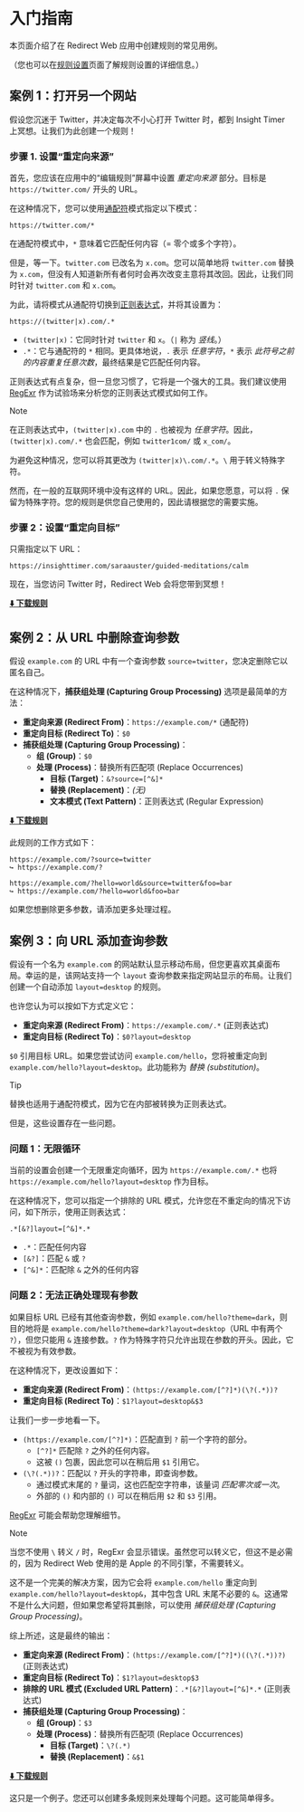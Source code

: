 # 入门指南

本页面介绍了在 Redirect Web 应用中创建规则的常见用例。

（您也可以在[规则设置](./rule-settings)页面了解规则设置的详细信息。）

## 案例 1：打开另一个网站

假设您沉迷于 Twitter，并决定每次不小心打开 Twitter 时，都到 Insight Timer 上冥想。让我们为此创建一个规则！

### 步骤 1. 设置“重定向来源”

首先，您应该在应用中的“编辑规则”屏幕中设置 *重定向来源* 部分。目标是 `https://twitter.com/` 开头的 URL。

在这种情况下，您可以使用[通配符](rule-settings#url-pattern-wildcard)模式指定以下模式：

```
https://twitter.com/*
```

在通配符模式中，`*` 意味着它匹配任何内容（= 零个或多个字符）。

但是，等一下。`twitter.com` 已改名为 `x.com`。您可以简单地将 `twitter.com` 替换为 `x.com`，但没有人知道新所有者何时会再次改变主意将其改回。因此，让我们同时针对 `twitter.com` 和 `x.com`。

为此，请将模式从通配符切换到[正则表达式](rule-settings#url-pattern-regular-expression)，并将其设置为：

```
https://(twitter|x).com/.*
```

* `(twitter|x)`：它同时针对 `twitter` 和 `x`。（`|` 称为 *竖线*。）
* `.*`：它与通配符的 `*` 相同。更具体地说，`.` 表示 *任意字符*，`*` 表示 *此符号之前的内容重复任意次数*，最终结果是它匹配任何内容。

正则表达式有点复杂，但一旦您习惯了，它将是一个强大的工具。我们建议使用 [RegExr](https://regexr.com) 作为试验场来分析您的正则表达式模式如何工作。

> [!NOTE]
> 在正则表达式中，`(twitter|x).com` 中的 `.` 也被视为 *任意字符*。因此，`(twitter|x).com/.*` 也会匹配，例如 `twitter1com/` 或 `x_com/`。
>
> 为避免这种情况，您可以将其更改为 `(twitter|x)\.com/.*`。`\` 用于转义特殊字符。
>
> 然而，在一般的互联网环境中没有这样的 URL。因此，如果您愿意，可以将 `.` 保留为特殊字符。您的规则是供您自己使用的，因此请根据您的需要实施。

### 步骤 2：设置“重定向目标”

只需指定以下 URL：

```
https://insighttimer.com/saraauster/guided-meditations/calm
```

现在，当您访问 Twitter 时，Redirect Web 会将您带到冥想！

**[⬇️ 下载规则](/rules/reduce-twitter-addiction.redirectweb)**

## 案例 2：从 URL 中删除查询参数

假设 `example.com` 的 URL 中有一个查询参数 `source=twitter`，您决定删除它以匿名自己。

在这种情况下，**捕获组处理 (Capturing Group Processing)** 选项是最简单的方法：

* **重定向来源 (Redirect From)**：`https://example.com/*` (通配符)
* **重定向目标 (Redirect To)**：`$0`
* **捕获组处理 (Capturing Group Processing)**：
    * **组 (Group)**：`$0`
    * **处理 (Process)**：替换所有匹配项 (Replace Occurrences)
        * **目标 (Target)**：`&?source=[^&]*`
        * **替换 (Replacement)**：*(无)*
        * **文本模式 (Text Pattern)**：正则表达式 (Regular Expression)

**[⬇️ 下载规则](/rules/remove-parameters.redirectweb)**

此规则的工作方式如下：

```
https://example.com/?source=twitter
↪ https://example.com/?

https://example.com/?hello=world&source=twitter&foo=bar
↪ https://example.com/?hello=world&foo=bar
```

如果您想删除更多参数，请添加更多处理过程。

## 案例 3：向 URL 添加查询参数

假设有一个名为 `example.com` 的网站默认显示移动布局，但您更喜欢其桌面布局。幸运的是，该网站支持一个 `layout` 查询参数来指定网站显示的布局。让我们创建一个自动添加 `layout=desktop` 的规则。

也许您认为可以按如下方式定义它：

* **重定向来源 (Redirect From)**：`https://example.com/.*` (正则表达式)
* **重定向目标 (Redirect To)**：`$0?layout=desktop`

`$0` 引用目标 URL。如果您尝试访问 `example.com/hello`，您将被重定向到 `example.com/hello?layout=desktop`。此功能称为 *替换 (substitution)*。

> [!TIP]
> 替换也适用于通配符模式，因为它在内部被转换为正则表达式。

但是，这些设置存在一些问题。

### 问题 1：无限循环

当前的设置会创建一个无限重定向循环，因为 `https://example.com/.*` 也将 `https://example.com/hello?layout=desktop` 作为目标。

在这种情况下，您可以指定一个排除的 URL 模式，允许您在不重定向的情况下访问，如下所示，使用正则表达式：

```
.*[&?]layout=[^&]*.*
```

* `.*`：匹配任何内容
* `[&?]`：匹配 `&` 或 `?`
* `[^&]*`：匹配除 `&` 之外的任何内容

### 问题 2：无法正确处理现有参数

如果目标 URL 已经有其他查询参数，例如 `example.com/hello?theme=dark`，则目的地将是 `example.com/hello?theme=dark?layout=desktop`（URL 中有两个 `?`），但您只能用 `&` 连接参数。`?` 作为特殊字符只允许出现在参数的开头。因此，它不被视为有效参数。

在这种情况下，更改设置如下：

* **重定向来源 (Redirect From)**：`(https://example.com/[^?]*)(\?(.*))?`
* **重定向目标 (Redirect To)**：`$1?layout=desktop&$3`

让我们一步一步地看一下。

* `(https://example.com/[^?]*)`：匹配直到 `?` 前一个字符的部分。
    * `[^?]*` 匹配除 `?` 之外的任何内容。
    * 这被 `()` 包裹，因此您可以在稍后用 `$1` 引用它。
* `(\?(.*))?`：匹配以 `?` 开头的字符串，即查询参数。
    * 通过模式末尾的 `?` 量词，这也匹配空字符串，该量词 *匹配零次或一次*。
    * 外部的 `()` 和内部的 `()` 可以在稍后用 `$2` 和 `$3` 引用。

[RegExr](https://regexr.com) 可能会帮助您理解细节。

> [!NOTE]
> 当您不使用 `\` 转义 `/` 时，RegExr 会显示错误。虽然您可以转义它，但这不是必需的，因为 Redirect Web 使用的是 Apple 的不同引擎，不需要转义。

这不是一个完美的解决方案，因为它会将 `example.com/hello` 重定向到 `example.com/hello?layout=desktop&`，其中包含 URL 末尾不必要的 `&`。这通常不是什么大问题，但如果您希望将其删除，可以使用 *捕获组处理 (Capturing Group Processing)*。

综上所述，这是最终的输出：

* **重定向来源 (Redirect From)**：`(https://example.com/[^?]*)((\?(.*))?)` (正则表达式)
* **重定向目标 (Redirect To)**：`$1?layout=desktop$3`
* **排除的 URL 模式 (Excluded URL Pattern)**：`.*[&?]layout=[^&]*.*` (正则表达式)
* **捕获组处理 (Capturing Group Processing)**：
    * **组 (Group)**：`$3`
    * **处理 (Process)**：替换所有匹配项 (Replace Occurrences)
        * **目标 (Target)**：`\?(.*)`
        * **替换 (Replacement)**：`&$1`

**[⬇️ 下载规则](/rules/add-parameters.redirectweb)**

这只是一个例子。您还可以创建多条规则来处理每个问题。这可能简单得多。